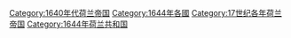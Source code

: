 [[Category:1640年代荷兰帝国|Category:1640年代荷兰帝国]]
[[Category:1644年各國|Category:1644年各國]]
[[Category:17世纪各年荷兰帝国|Category:17世纪各年荷兰帝国]]
[[Category:1644年荷兰共和国|Category:1644年荷兰共和国]]